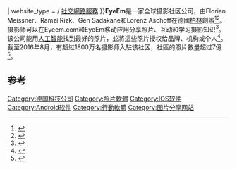 {{Infobox website
| name             = EyeEm
| logo             = eyeem.png
| location         = Kohlfurter Str 41/43<br>[[柏林|柏林]]
| founder          = Florian Meissner<br>Ramzi Rizk<br>Gen Sadakane<br>Lorenz Aschoff

| url              = {{URL|https://www.eyeem.com}}

| company_type     = [[私人公司|私人公司]]
| area_served      = 全球

| location_country = [[德国|德国]]
| launch_date      = {{start date and age|2011|02}}<ref>{{Cite web |title = EyeEm {{!}} CrunchBase |url = https://www.crunchbase.com/organization/eyeem#/entity |website = CrunchBase |accessdate = 2016-08-01 |archive-date = 2021-06-03 |archive-url = https://web.archive.org/web/20210603191011/https://www.crunchbase.com/organization/eyeem#/entity }}</ref>
| website_type     = {{link-en|照片分享|Photo sharing}} / [[社交網路服務|社交網路服務]]
}}'''EyeEm'''是一家全球摄影社区公司，由Florian Meissner、Ramzi Rizk、Gen Sadakane和Lorenz Aschoff在德國[[柏林|柏林]]創辦<ref>{{Cite news|author=Pakarklis, Emil|url=http://iphonephotographyschool.com/eyeem/|title=How Flo Meissner Created EyeEm Photo Sharing Network|publisher=iPhone Photography School|date=2014-07-03|accessdate=2016-08-04|archive-date=2021-01-23|archive-url=https://web.archive.org/web/20210123140059/https://iphonephotographyschool.com/eyeem/}}</ref><ref>{{Cite news|author=Oppong, Thomas|url=http://alltopstartups.com/2013/11/15/hottest-startups-in-germany/|title=12 of the Hottest Startups in Germany|publisher=Alltopstartups|date=2013-11-15|accessdate=2016-08-04|archive-date=2018-03-08|archive-url=https://web.archive.org/web/20180308093513/http://alltopstartups.com/2013/11/15/hottest-startups-in-germany/}}</ref>。摄影师可以在Eyeem.com和EyeEm移动应用分享照片、互动和学习摄影知识<ref>{{Cite news|author=Lee, Tyler|url=http://www.ubergizmo.com/2015/04/eyeem-wants-to-help-you-sell-your-smartphone-photos/|title=EyeEm Wants To Help You Sell Your Smartphone Photos but they won't pay you even if they have commissioned work from you, they won't pay you.|publisher=Ubergizmo|date=2015-04-16|accessdate=2016-08-07|archive-date=2016-10-05|archive-url=https://web.archive.org/web/20161005102728/http://www.ubergizmo.com/2015/04/eyeem-wants-to-help-you-sell-your-smartphone-photos/}}</ref>。该公司能用[[人工智能|人工智能]]找到最好的照片，並將這些照片授权给品牌、机构或个人<ref>{{Cite news|author=Scott, Mark|url=http://bits.blogs.nytimes.com/2015/09/18/from-eyeem-technology-to-see-and-tag-photos/|title=From EyeEm, Technology to See and Tag Photos|work=[[纽约时报|纽约时报]]|date=2015-09-18|accessdate=2016-08-07|archive-date=2021-03-09|archive-url=https://web.archive.org/web/20210309020632/https://bits.blogs.nytimes.com/2015/09/18/from-eyeem-technology-to-see-and-tag-photos/}}</ref>。截至2016年8月，有超过1800万名摄影师入駐该社区，社區的照片數量超过7億<ref>{{Cite news|author=Cade, DL|url=http://petapixel.com/2016/07/27/exclusive-eyeem-wooing-flickr-users-opens-web-uploader-everyone/|title=Exclusive: EyeEm Wooing Flickr Users, Opens Up Web Uploader to Everyone|publisher=PetaPixel|date=2016-07-27|accessdate=2016-08-07|archive-date=2017-11-15|archive-url=https://web.archive.org/web/20171115082723/https://petapixel.com/2016/07/27/exclusive-eyeem-wooing-flickr-users-opens-web-uploader-everyone/}}</ref>。

== 参考 ==
{{Reflist|1}}

[[Category:德国科技公司|Category:德国科技公司]]
[[Category:照片軟體|Category:照片軟體]]
[[Category:IOS软件|Category:IOS软件]]
[[Category:Android软件|Category:Android软件]]
[[Category:行動軟體|Category:行動軟體]]
[[Category:图片分享网站|Category:图片分享网站]]